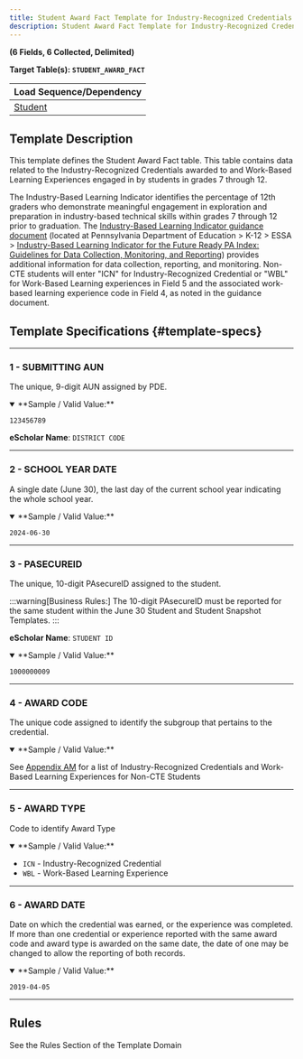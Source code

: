 ```yaml
---
title: Student Award Fact Template for Industry-Recognized Credentials and Work-Based Learning Experiences for Non-CTE Students
description: Student Award Fact Template for Industry-Recognized Credentials and Work-Based Learning Experiences for Non-CTE Students Documentation
---
```


**(6 Fields, 6 Collected, Delimited)**

**Target Table(s): `STUDENT_AWARD_FACT`**

| **Load Sequence/Dependency** |
|------------------------------|
| [Student](docs/templates/student/student.mdx) |

## Template Description

This template defines the Student Award Fact table. This table contains data related to the Industry-Recognized Credentials awarded to and Work-Based Learning Experiences engaged in by students in grades 7 through 12.

The Industry-Based Learning Indicator identifies the percentage of 12th graders who demonstrate meaningful engagement in exploration and preparation in industry-based technical skills within grades 7 through 12 prior to graduation. The [Industry-Based Learning Indicator guidance document](https://www.education.pa.gov/K-12/ESSA/FutureReady/Pages/FRIndustryGuidelines.aspx) (located at Pennsylvania Department of Education > K-12 > ESSA > [Industry-Based Learning Indicator for the Future Ready PA Index: Guidelines for Data Collection, Monitoring, and Reporting](https://www.education.pa.gov/K-12/ESSA/FutureReady/Pages/FRIndustryGuidelines.aspx)) provides additional information for data collection, reporting, and monitoring. Non-CTE students will enter "ICN" for Industry-Recognized Credential or "WBL" for Work-Based Learning experiences in Field 5 and the associated work-based learning experience code in Field 4, as noted in the guidance document.

## Template Specifications {#template-specs}

---
### 1 - SUBMITTING AUN
<p><Badge color="required" /> <Badge color="key" /> <Badge length={20} /></p>

The unique, 9-digit AUN assigned by PDE.

<details open>
<summary>**Sample / Valid Value:**</summary>

`123456789`
</details>

**eScholar Name**: `DISTRICT CODE`

---
### 2 - SCHOOL YEAR DATE
<p><Badge color="required" /> <Badge color="key" /> <Badge length={10} /></p>

A single date (June 30), the last day of the current school year indicating the whole school year.

<details open>
<summary>**Sample / Valid Value:**</summary>

`2024-06-30`
</details>

---
### 3 - PASECUREID
<p><Badge color="required" /> <Badge color="key" /> <Badge length={12} /></p>

The unique, 10-digit PAsecureID assigned to the student.

:::warning[Business Rules:]
The 10-digit PAsecureID must be reported for the same student within the June 30 Student and Student Snapshot Templates.
:::

**eScholar Name**: `STUDENT ID`

<details open>
<summary>**Sample / Valid Value:**</summary>

`1000000009`
</details>

---
### 4 - AWARD CODE
<p><Badge color="required" /> <Badge color="key" /> <Badge length={30} /></p>

The unique code assigned to identify the subgroup that pertains to the credential.

<details open>
<summary>**Sample / Valid Value:**</summary>

See [Appendix AM](docs/appendix/appendix-AM.mdx) for a list of Industry-Recognized Credentials and Work-Based Learning Experiences for Non-CTE Students
</details>

---
### 5 - AWARD TYPE
<p><Badge color="required" /> <Badge color="key" /> <Badge length={20} /></p>

Code to identify Award Type

<details open>
<summary>**Sample / Valid Value:**</summary>

- `ICN` - Industry-Recognized Credential
- `WBL` - Work-Based Learning Experience
</details>

---
### 6 - AWARD DATE
<p><Badge color="required" /> <Badge color="key" /> <Badge length={10} /></p>

Date on which the credential was earned, or the experience was completed. If more than one credential or experience reported with the same award code and award type is awarded on the same date, the date of one may be changed to allow the reporting of both records.

<details open>
<summary>**Sample / Valid Value:**</summary>

`2019-04-05`
</details>

---
## Rules
See the Rules Section of the Template Domain